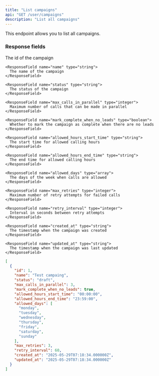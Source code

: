 ```yaml
---
title: "List campaigns"
api: "GET /user/campaigns"
description: "List all campaigns"
---
```


This endpoint allows you to list all campaigns.

### Response fields

<ResponseField name="campaigns" type="array">
  <Expandable title="properties">
    <ResponseField name="id" type="integer">
      The id of the campaign
    </ResponseField>

    <ResponseField name="name" type="string">
      The name of the campaign
    </ResponseField>

    <ResponseField name="status" type="string">
      The status of the campaign
    </ResponseField>

    <ResponseField name="max_calls_in_parallel" type="integer">
      Maximum number of calls that can be made in parallel
    </ResponseField>

    <ResponseField name="mark_complete_when_no_leads" type="boolean">
      Whether to mark the campaign as complete when there are no leads
    </ResponseField>

    <ResponseField name="allowed_hours_start_time" type="string">
      The start time for allowed calling hours
    </ResponseField>

    <ResponseField name="allowed_hours_end_time" type="string">
      The end time for allowed calling hours
    </ResponseField>

    <ResponseField name="allowed_days" type="array">
      The days of the week when calls are allowed
    </ResponseField>

    <ResponseField name="max_retries" type="integer">
      Maximum number of retry attempts for failed calls
    </ResponseField>

    <ResponseField name="retry_interval" type="integer">
      Interval in seconds between retry attempts
    </ResponseField>

    <ResponseField name="created_at" type="string">
      The timestamp when the campaign was created
    </ResponseField>

    <ResponseField name="updated_at" type="string">
      The timestamp when the campaign was last updated
    </ResponseField>

  </Expandable>
</ResponseField>

<ResponseExample>

```json 200 Response
[
  {
    "id": 1,
    "name": "Test campaing",
    "status": "draft",
    "max_calls_in_parallel": 3,
    "mark_complete_when_no_leads": true,
    "allowed_hours_start_time": "00:00:00",
    "allowed_hours_end_time": "23:59:00",
    "allowed_days": [
      "monday",
      "tuesday",
      "wednesday",
      "thursday",
      "friday",
      "saturday",
      "sunday"
    ],
    "max_retries": 3,
    "retry_interval": 60,
    "created_at": "2025-05-29T07:18:34.000000Z",
    "updated_at": "2025-05-29T07:18:34.000000Z"
  }
]
```

</ResponseExample>
